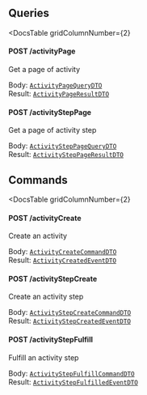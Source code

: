 


<div
  class={"spacer"}
/>



## Queries

<DocsTable
  gridColumnNumber={2}
>

  <div>

  

#### POST /activityPage



Get a page of activity


  </div>

  <div>

    
Body: [`ActivityPageQueryDTO`](#activity-page)  
Result: [`ActivityPageResultDTO`](#activity-page)
  </div>

  <div>

  

#### POST /activityStepPage



Get a page of activity step


  </div>

  <div>

    
Body: [`ActivityStepPageQueryDTO`](#activity-step-page)  
Result: [`ActivityStepPageResultDTO`](#activity-step-page)
  </div>
</DocsTable>

<div
  class={"spacer"}
/>



## Commands

<DocsTable
  gridColumnNumber={2}
>

  <div>

  

#### POST /activityCreate



Create an activity


  </div>

  <div>

    
Body: [`ActivityCreateCommandDTO`](#activity-create)  
Result: [`ActivityCreatedEventDTO`](#activity-create)
  </div>

  <div>

  

#### POST /activityStepCreate



Create an activity step


  </div>

  <div>

    
Body: [`ActivityStepCreateCommandDTO`](#activity-step-create)  
Result: [`ActivityStepCreatedEventDTO`](#activity-step-create)
  </div>

  <div>

  

#### POST /activityStepFulfill



Fulfill an activity step


  </div>

  <div>

    
Body: [`ActivityStepFulfillCommandDTO`](#activity-step-fulfill)  
Result: [`ActivityStepFulfilledEventDTO`](#activity-step-fulfill)
  </div>
</DocsTable>

